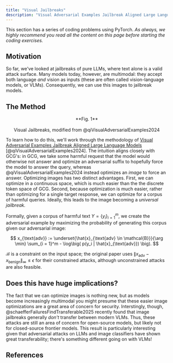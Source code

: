 ```yaml
---
title: "Visual Jailbreaks"
description: "Visual Adversarial Examples Jailbreak Aligned Large Language Models"
---
```


This section has a series of coding problems using PyTorch. _As always, we highly recommend you read
all the content on this page before starting the coding exercises._

<ExerciseButtons
  githubUrl="https://github.com/zroe1/xlab-ai-security/blob/main/working/404.ipynb"
  colabUrl="https://colab.research.google.com/github/zroe1/xlab-ai-security/blob/main/working/404.ipynb"
/>

## Motivation

So far, we've looked at jailbreaks of pure LLMs, where text alone is a valid attack surface. Many models today, however, are multimodal: they accept both language _and_ vision as inputs (these are often called vision-language models, or VLMs). Consequently, we can use this images to jailbreak models.

## The Method

<p align="center">
  <ThemeImage
    lightSrc="/images/visual_jailbreaks_light.png"
    darkSrc="/images/visual_jailbreaks_dark.png"
    alt="PAIR Algorithm"
    style={{ align: "center", width: "100%", display: "block", margin: "0 auto" }}
  />
</p>

<div align="center">
  **Fig. 1** <br></br> Visual Jailbreaks, modified from @qiVisualAdversarialExamples2024
</div>

To learn how to do this, we'll work through the methodology of [Visual Adversarial Examples Jailbreak Aligned Large Language Models](https://arxiv.org/abs/2306.13213) [@qiVisualAdversarialExamples2024]. The intuition aligns closely with GCG's: in GCG, we take some harmful request that the model would otherwise not answer and optimize an adversarial suffix to hopefully force the model to answer the query, whereas @qiVisualAdversarialExamples2024 instead optimizes an _image_ to force an answer. Optimizing images has two distinct advantages. First, we can optimize in a continuous space, which is much easier than the the discrete token space of GCG. Second, because optimization is much easier, rather than optimizing for a single target response, we can optimize for a corpus of harmful queries. Ideally, this leads to the image becoming a _universal jailbreak._

Formally, given a corpus of harmful text $Y = \{ y_i \}_{i = 1}^m$, we create the adversarial example by maximizing the probability of generating this corpus given our adversarial image:

$$
x_{\text{adv}} := \underset{\hat{x}_{\text{adv} \in \mathcal{B}}}{\arg \min} \sum_{i = 1}^m - \log\big( p(y_i | \hat{x}_{\text{adv}}) \big).
$$

$\mathcal{B}$ is a constraint on the input space; the original paper uses $\left\lVert x_{\text{adv}} - x_{\text{benign}}\right\lVert_\infty \leq \epsilon$ for their constrained attacks, although unconstrained attacks are also feasible.

## Does this have huge implications?

The fact that we can optimize images is nothing new, but as models become increasingly multimodal you might presume that these easier image optimizations are a great area of concern for security. Interstingly, though, @schaefferFailuresFindTransferable2025 recently found that image jailbreaks generally _don't_ transfer between modern VLMs. Thus, these attacks are still an area of concern for open-source models, but likely not for closed-source frontier models. This result is particularly interesting given that adversarial attacks on LLMs and image classifiers have shown great transferability; there's something different going on with VLMs!

<FeedbackButton />

<NextPageButton />

## References
